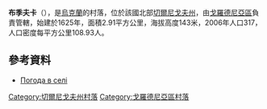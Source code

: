 {{coord|51|56|10|N|31|40|16|E|scale:100000|display=title}}

'''布季夫卡'''（{{lang-uk|Бутівка}}），是[[烏克蘭|烏克蘭]]的村落，位於該國北部[[切爾尼戈夫州|切爾尼戈夫州]]，由[[戈羅德尼亞區|戈羅德尼亞區]]負責管轄，始建於1625年，面積2.91平方公里，海拔高度143米，2006年人口317，人口密度每平方公里108.93人。

==參考資料==
*[http://weather.in.ua/ua/chernigovskaja/2379 Погода в селі ] {{Wayback|url=http://weather.in.ua/ua/chernigovskaja/2379 |date=20160305215730 }}

[[Category:切爾尼戈夫州村落|Category:切爾尼戈夫州村落]]
[[Category:戈羅德尼亞區村落|Category:戈羅德尼亞區村落]]


{{Chernihiv-geo-stub}}